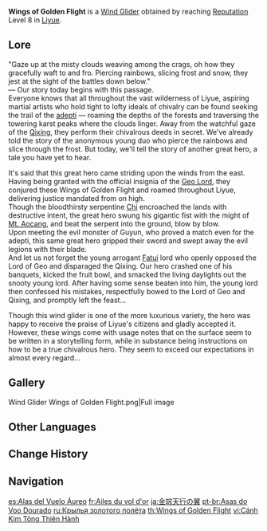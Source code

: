 {{Item Infobox
|id           = 140005
|image        = Item Wings of Golden Flight.png
|type         = Wind Gliders
|group        = Progression Wind Gliders
|quality      = 4
|description  = Stylized wind glider. Gifted to you as a mark of [[Liyue]]'s acknowledgement and recognition.
|source1      = Reach [[Reputation]] Level 8 in [[Liyue]].
}}
'''Wings of Golden Flight''' is a [[Wind Glider]] obtained by reaching [[Reputation]] Level 8 in [[Liyue]].

==Lore==
"Gaze up at the misty clouds weaving among the crags, oh how they gracefully waft to and fro. Piercing rainbows, slicing frost and snow, they jest at the sight of the battles down below."<br>
&mdash; Our story today begins with this passage.<br>
Everyone knows that all throughout the vast wilderness of Liyue, aspiring martial artists who hold tight to lofty ideals of chivalry can be found seeking the trail of the [[adepti]] &mdash; roaming the depths of the forests and traversing the towering karst peaks where the clouds linger. Away from the watchful gaze of the [[Qixing]], they perform their chivalrous deeds in secret. We've already told the story of the anonymous young duo who pierce the rainbows and slice through the frost. But today, we'll tell the story of another great hero, a tale you have yet to hear.

It's said that this great hero came striding upon the winds from the east.<br>
Having being granted with the official insignia of the [[Rex Lapis|Geo Lord]], they conjured these Wings of Golden Flight and roamed throughout Liyue, delivering justice mandated from on high.<br>
Though the bloodthirsty serpentine [[Chi]] encroached the lands with destructive intent, the great hero swung his gigantic fist with the might of [[Mt. Aocang]], and beat the serpent into the ground, blow by blow.<br>
Upon meeting the evil monster of Guyun, who proved a match even for the adepti, this same great hero gripped their sword and swept away the evil legions with their blade.<br>
And let us not forget the young arrogant [[Fatui]] lord who openly opposed the Lord of Geo and disparaged the Qixing. Our hero crashed one of his banquets, kicked the fruit bowl, and smacked the living daylights out the snooty young lord. After having some sense beaten into him, the young lord then confessed his mistakes, respectfully bowed to the Lord of Geo and Qixing, and promptly left the feast...

Though this wind glider is one of the more luxurious variety, the hero was happy to receive the praise of Liyue's citizens and gladly accepted it.<br>
However, these wings come with usage notes that on the surface seem to be written in a storytelling form, while in substance being instructions on how to be a true chivalrous hero. They seem to exceed our expectations in almost every regard...

==Gallery==
<gallery>
Wind Glider Wings of Golden Flight.png|Full image
</gallery>

==Other Languages==
{{Other Languages
|en        = Wings of Golden Flight
|en_note   = "Golden" refers to {{w|Golden ratio}}.
|zhs       = 金琮天行之翼
|zhs_rm    = Jīncóng Tiānxíng zhī Yì
|zht       = 金琮天行之翼
|zht_rm    = Jīncóng Tiānxíng zhī Yì
|zh_tl     = 
|ja        = 金琮天行の翼
|ja_rm     = Kinsou Tenkou no Tsubasa
|ja_tl     = Wings of the Golden Jade Flight{{Sino|ja}}
|ko        = 금종천행의 날개
|ko_rm     = Geumjongcheonhaeng-ui Nalgae
|ko_tl     = Wings of Golden {{w|Hu (ritual baton)|''Hu''}} and Sky Operate
|es        = Alas del Vuelo Áureo
|es_tl     = Wings of Golden Flight
|fr        = Ailes du vol d'or
|fr_tl     = Wings of Golden Flight
|ru        = Крылья золотого полёта
|ru_tl     = Wings of Golden Flight
|th        = Wings of Golden Flight
|vi        = Cánh Kim Tông Thiên Hành
|vi_tl     = 
|de        = Goldener Himmelgänger
|de_tl     = Golden Skywalker
|id        = Wings of Golden Flight
|pt        = Asas do Voo Dourado
|pt_tl     = Wings of Golden Flight
|tr        = Altın Uçuş Kanatları
|tr_tl     = Wings of Golden Flight
|it        = Ali del vento aureo
|it_tl     = Wings of Golden Wind
}}

==Change History==
{{Change History|1.1}}

==Navigation==
{{Dressing Room Navbox|glider}}

[[es:Alas del Vuelo Áureo]]
[[fr:Ailes du vol d'or]]
[[ja:金琮天行の翼]]
[[pt-br:Asas do Voo Dourado]]
[[ru:Крылья золотого полёта]]
[[th:Wings of Golden Flight]]
[[vi:Cánh Kim Tông Thiên Hành]]